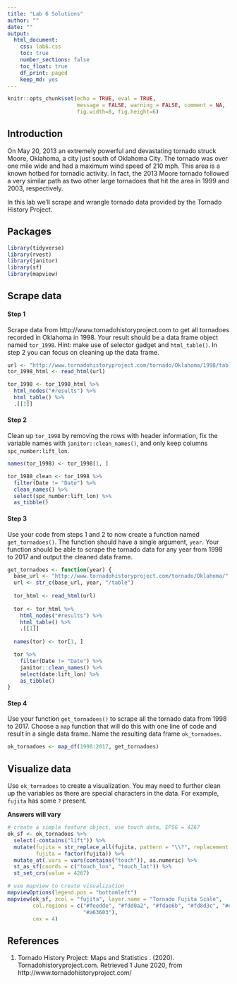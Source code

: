 ```yaml
---
title: "Lab 6 Solutions"
author: ""
date: ""
output: 
  html_document:
    css: lab6.css
    toc: true
    number_sections: false
    toc_float: true
    df_print: paged
    keep_md: yes
---
```


```r
knitr::opts_chunk$set(echo = TRUE, eval = TRUE,
                      message = FALSE, warning = FALSE, comment = NA,
                      fig.width=8, fig.height=6)
```

## Introduction

On May 20, 2013 an extremely powerful and devastating tornado struck
Moore, Oklahoma, a city just south of Oklahoma City. The tornado was over one
mile wide and had a maximum wind speed of 210 mph. This area is a known hotbed 
for tornadic activity. In fact, the 2013 Moore tornado followed a very similar 
path as two other large tornadoes that hit the area in 1999 and 2003, 
respectively.

In this lab we'll scrape and wrangle tornado data provided by the Tornado
History Project.

## Packages

```r
library(tidyverse)
library(rvest)
library(janitor)
library(sf)
library(mapview)
```

## Scrape data

#### Step 1

<div class="bkgemph">
Scrape data from http://www.tornadohistoryproject.com to get all
tornadoes recorded in Oklahoma in 1998. Your result should be a data frame 
object named `tor_1998`. Hint: make use of selector gadget and
`html_table()`. In step 2 you can focus on cleaning up the data frame.
</div>

```r
url <- "http://www.tornadohistoryproject.com/tornado/Oklahoma/1998/table"
tor_1998_html <- read_html(url)

tor_1998 <- tor_1998_html %>% 
  html_nodes("#results") %>% 
  html_table() %>% 
  .[[1]]
```

#### Step 2

<div class="bkgemph">
Clean up `tor_1998` by removing the rows with header information, fix the
variable names with `janitor::clean_names()`, and only keep columns
`spc_number:lift_lon`.
</div>

```r
names(tor_1998) <- tor_1998[1, ]

tor_1988_clean <- tor_1998 %>% 
  filter(Date != "Date") %>% 
  clean_names() %>% 
  select(spc_number:lift_lon) %>% 
  as_tibble()
```

#### Step 3

<div class="bkgemph">
Use your code from steps 1 and 2 to now create a function named 
`get_tornadoes()`. The function should have a single argument, `year`. Your
function should be able to scrape the tornado data for any year from 1998 to 
2017 and output the cleaned data frame.
</div>

```r
get_tornadoes <- function(year) {
  base_url <- "http://www.tornadohistoryproject.com/tornado/Oklahoma/"
  url <- str_c(base_url, year, "/table")
  
  tor_html <- read_html(url)
  
  tor <- tor_html %>% 
    html_nodes("#results") %>% 
    html_table() %>% 
    .[[1]]  
  
  names(tor) <- tor[1, ]

  tor %>% 
    filter(Date != "Date") %>% 
    janitor::clean_names() %>% 
    select(date:lift_lon) %>% 
    as_tibble()
}
```

#### Step 4

<div class="bkgemph">
Use your function `get_tornadoes()` to scrape all the tornado data from 1998 to
2017. Choose a `map` function that will do this with one line of code and 
result in a single data frame. Name the resulting data frame `ok_tornadoes`.
</div>

```r
ok_tornadoes <- map_df(1998:2017, get_tornadoes)
```

## Visualize data

<div class="bkgemph">
Use `ok_tornadoes` to create a visualization. You may need to further
clean up the variables as there are special characters in the data. For example,
`fujita` has some `?` present.
</div>

**Answers will vary**

```r
# create a simple feature object, use touch data, EPSG = 4267
ok_sf <- ok_tornadoes %>% 
  select(-contains("lift")) %>% 
  mutate(fujita = str_replace_all(fujita, pattern = "\\?", replacement = "0"),
         fujita = factor(fujita)) %>% 
  mutate_at(.vars = vars(contains("touch")), as.numeric) %>% 
  st_as_sf(coords = c("touch_lon", "touch_lat")) %>% 
  st_set_crs(value = 4267)
```

```r
# use mapview to create visualization
mapviewOptions(legend.pos = "bottomleft")
mapview(ok_sf, zcol = "fujita", layer.name = "Tornado Fujita Scale",
        col.regions = c("#feedde", "#fdd0a2", "#fdae6b", "#fd8d3c", "#e6550d",
                        "#a63603"),
        cex = 4)
```

## References

1. Tornado History Project: Maps and Statistics . (2020). 
   Tornadohistoryproject.com. Retrieved 1 June 2020, from
   http://www.tornadohistoryproject.com/